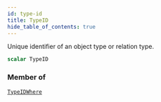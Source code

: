 ```yaml
---
id: type-id
title: TypeID
hide_table_of_contents: true
---
```








Unique identifier of an object type or relation type.

```graphql
scalar TypeID
```




### Member of

[`TypeIDWhere`](/docs/v1/directory-api-reference/schema/common/inputs/type-idwhere)  <Badge class="secondary" text="input"/>



